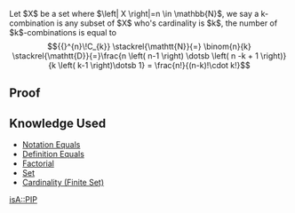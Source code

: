 Let $X$ be a set where $\left| X \right|=n \in \mathbb{N}$, we say a k-combination is any subset of $X$ who's cardinality is $k$, the number of $k$-combinations is equal to 
\[
	{{}^{n}\!C_{k}} \stackrel{\mathtt{N}}{=} \binom{n}{k} \stackrel{\mathtt{D}}{=}\frac{n \left( n-1 \right) \dotsb \left( n -k  + 1 \right)}{k \left( k-1 \right)\dotsb 1} = \frac{n!}{(n-k)!\cdot k!} 
\]

== Proof ==

== Knowledge Used ==

* [[Notation Equals]]
* [[Definition Equals]]
* [[Factorial]]
* [[Set]]
* [[Cardinality (Finite Set)]]
{{Knowledge Metadata|Combinatorics|Theorem}}
[[isA::PIP]]

